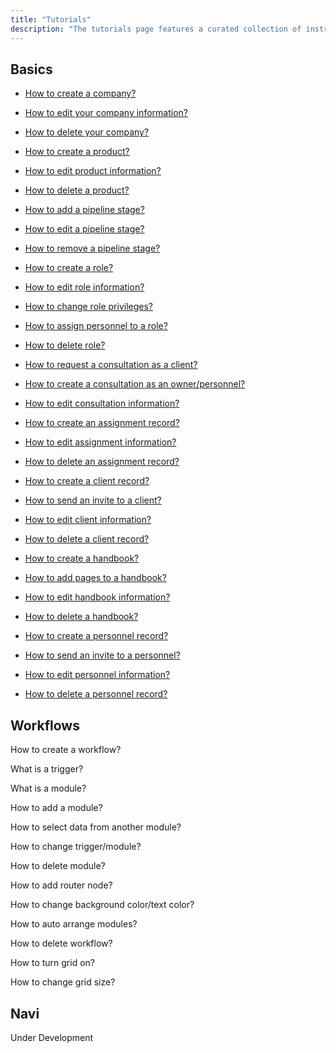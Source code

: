```yaml
---
title: "Tutorials"
description: "The tutorials page features a curated collection of instructional guides and learning resources, providing users with step-by-step guidance on various topics. It includes clickable links leading to in-depth tutorials, allowing users to easily navigate and access detailed information on specific subjects of interest. The page is designed to facilitate a user-friendly learning experience with convenient access to valuable educational content."
---
```


## Basics

* [How to create a company?](/tutorials/how-to-create-company)

* [How to edit your company information?](/tutorials/how-to-edit-company-information)

* [How to delete your company?](/tutorials/how-to-delete-company)

* [How to create a product?](/tutorials/how-to-create-product)

* [How to edit product information?](/tutorials/how-to-edit-product-information)

* [How to delete a product?](/tutorials/how-to-delete-product)

* [How to add a pipeline stage?](/tutorials/how-to-add-pipeline-stage)

* [How to edit a pipeline stage?](/tutorials/how-to-edit-pipeline-stage)

* [How to remove a pipeline stage?](/tutorials/how-to-remove-pipeline-stage)

* [How to create a role?](/tutorials/how-to-create-role)

* [How to edit role information?](/tutorials/how-to-edit-role-information)

* [How to change role privileges?](/tutorials/how-to-change-role-privilege)

* [How to assign personnel to a role?](/tutorials/how-to-assign-personnel-role)

* [How to delete role?](/tutorials/how-to-delete-role)

* [How to request a consultation as a client?](/tutorials/how-to-request-consultation)

* [How to create a consultation as an owner/personnel?](/tutorials/how-to-create-consultation)

* [How to edit consultation information?](/tutorials/how-to-edit-consultation-information)

* [How to create an assignment record?](/tutorials/how-to-create-assignment-record)

* [How to edit assignment information?](/tutorials/how-to-edit-assignment-information)

* [How to delete an assignment record?](/tutorials/how-to-delete-assignment-record)

* [How to create a client record?](/tutorials/how-to-create-client-record)

* [How to send an invite to a client?](/tutorials/how-to-send-invite-to-client)

* [How to edit client information?](/tutorials/how-to-edit-client-information)

* [How to delete a client record?](/tutorials/how-to-delete-client-record)

* [How to create a handbook?](/tutorials/how-to-create-handbook)

* [How to add pages to a handbook?](/tutorials/how-to-add-pages-to-handbook)

* [How to edit handbook information?](/tutorials/how-to-edit-handbook-information)

* [How to delete a handbook?](/tutorials/how-to-delete-handbook)

* [How to create a personnel record?](/tutorials/how-to-create-personnel-record)

* [How to send an invite to a personnel?](/tutorials/how-to-send-invite-to-personnel)

* [How to edit personnel information?](/tutorials/how-to-edit-personnel-information)

* [How to delete a personnel record?](/tutorials/how-to-delete-personnel-record)

## Workflows

How to create a workflow?

What is a trigger?

What is a module?

How to add a module?

How to select data from another module?

How to change trigger/module?

How to delete module?

How to add router node?

How to change background color/text color?

How to auto arrange modules?

How to delete workflow?

How to turn grid on?

How to change grid size?

## Navi

Under Development